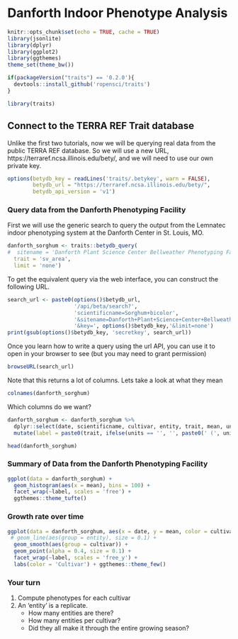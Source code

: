 # Danforth Indoor Phenotype Analysis

```r
knitr::opts_chunk$set(echo = TRUE, cache = TRUE)
library(jsonlite)
library(dplyr)
library(ggplot2)
library(ggthemes)
theme_set(theme_bw())

if(packageVersion("traits") == '0.2.0'){
  devtools::install_github('ropensci/traits')
}

library(traits)
```


## Connect to the TERRA REF Trait database

Unlike the first two tutorials, now we will be querying real data from the public TERRA REF database. So we will use a new URL, https://terraref.ncsa.illinois.edu/bety/, and we will need to use our own private key.

```r
options(betydb_key = readLines('traits/.betykey', warn = FALSE),
        betydb_url = "https://terraref.ncsa.illinois.edu/bety/",
        betydb_api_version = 'v1')
```
### Query data from the Danforth Phenotyping Facility

First we will use the generic search to query the output from the Lemnatec indoor phenotyping system at the Danforth Center in St. Louis, MO.

```r
danforth_sorghum <- traits::betydb_query(
#  sitename = 'Danforth Plant Science Center Bellweather Phenotyping Facility',
  trait = 'sv_area',
  limit = 'none')

```

To get the equivalent query via the web interface, you can construct the following URL.   

```r
search_url <- paste0(options()$betydb_url,
                     '/api/beta/search?',
                     'scientificname=Sorghum+bicolor',
                     '&sitename=Danforth+Plant+Science+Center+Bellweather+Phenotyping+Facility',
                     '&key=', options()$betydb_key,'&limit=none')
print(gsub(options()$betydb_key, 'secretkey', search_url))
```

Once you learn how to write a query using the url API, you can use it to open in your browser to see (but you may need to grant permission)


```r
browseURL(search_url)
```


Note that this returns a lot of columns. Lets take a look at what they mean

```r

colnames(danforth_sorghum)

```

Which columns do we want?



```r
danforth_sorghum <- danforth_sorghum %>% 
  dplyr::select(date, scientificname, cultivar, entity, trait, mean, units) %>% 
  mutate(label = paste0(trait, ifelse(units == '', '', paste0(' (', units, ')'))), date = lubridate::ymd(date), genotype = cultivar)

head(danforth_sorghum)

```

### Summary of Data from the Danforth Phenotyping Facility

```r


ggplot(data = danforth_sorghum) + 
  geom_histogram(aes(x = mean), bins = 100) + 
  facet_wrap(~label, scales = 'free') +
  ggthemes::theme_tufte()


```

### Growth rate over time

```r

ggplot(data = danforth_sorghum, aes(x = date, y = mean, color = cultivar)) +
 # geom_line(aes(group = entity), size = 0.1) +
  geom_smooth(aes(group = cultivar)) +
  geom_point(alpha = 0.4, size = 0.1) +
  facet_wrap(~label, scales = 'free_y') +
  labs(color = 'Cultivar') + ggthemes::theme_few() 

```

### Your turn
1. Compute phenotypes for each cultivar
2. An 'entity' is a replicate. 
   * How many entities are there? 
   * How many entities per cultivar? 
   * Did they all make it through the entire growing season?
